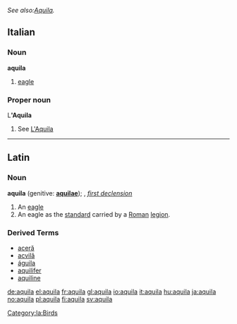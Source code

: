''See also:[[Aquila]].''
==Italian==
===Noun===
'''aquila''' {{f}}

# [[eagle]]

===Proper noun===
L''''Aquila'''

# See [[L'Aquila]]

----

==Latin==
===Noun===
'''aquila''' (genitive: '''[[aquilae]]'''); {{f}}, ''[[Wiktionary Appendix:Latin first declension|first declension]]''

# An [[eagle]]
# An eagle as the [[standard]] carried by a [[Roman]] [[legion]].

===Derived Terms===
*[[aceră]]
*[[acvilă]]
*[[águila]] {{f}}
*[[aquilifer]]
*[[aquiline]]

[[Category:la:Birds]]

[[de:aquila]]
[[el:aquila]]
[[fr:aquila]]
[[gl:aquila]]
[[io:aquila]]
[[it:aquila]]
[[hu:aquila]]
[[ja:aquila]]
[[no:aquila]]
[[pl:aquila]]
[[fi:aquila]]
[[sv:aquila]]